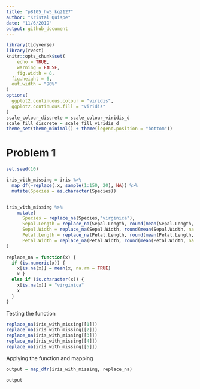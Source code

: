 ```yaml
---
title: "p8105_hw5_kq2127"
author: "Kristal Quispe"
date: "11/6/2019"
output: github_document
---
```


```r
library(tidyverse)
library(rvest)
knitr::opts_chunk$set(
	echo = TRUE,
	warning = FALSE,
	fig.width = 8, 
  fig.height = 6,
  out.width = "90%"
)
options(
  ggplot2.continuous.colour = "viridis",
  ggplot2.continuous.fill = "viridis"
)
scale_colour_discrete = scale_colour_viridis_d
scale_fill_discrete = scale_fill_viridis_d
theme_set(theme_minimal() + theme(legend.position = "bottom"))
```

# Problem 1

```r
set.seed(10)

iris_with_missing = iris %>% 
  map_df(~replace(.x, sample(1:150, 20), NA)) %>%
  mutate(Species = as.character(Species))


iris_with_missing %>% 
    mutate( 
      Species = replace_na(Species,"virginica"), 
      Sepal.Length = replace_na(Sepal.Length, round(mean(Sepal.Length, na.rm = TRUE),1)),
      Sepal.Width = replace_na(Sepal.Width, round(mean(Sepal.Width, na.rm = TRUE),1)),
      Petal.Length = replace_na(Petal.Length, round(mean(Petal.Length, na.rm = TRUE),1)),
      Petal.Width = replace_na(Petal.Width, round(mean(Petal.Width, na.rm = TRUE),1))
)
```



```r
replace_na = function(x) {
  if (is.numeric(x)) {
    x[is.na(x)] = mean(x, na.rm = TRUE)
    x }
  else if (is.character(x)) {
    x[is.na(x)] = "virginica"
    x
  }
}
```


Testing the function
```r
replace_na(iris_with_missing[[1]])
replace_na(iris_with_missing[[2]])
replace_na(iris_with_missing[[3]])
replace_na(iris_with_missing[[4]])
replace_na(iris_with_missing[[5]])
```

Applying the function and mapping
```r
output = map_dfr(iris_with_missing, replace_na)

output
```


